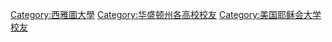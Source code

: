 [[Category:西雅圖大學|Category:西雅圖大學]]
[[Category:华盛顿州各高校校友|Category:华盛顿州各高校校友]]
[[Category:美国耶稣会大学校友|Category:美国耶稣会大学校友]]